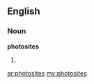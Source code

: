 ==English==

===Noun===
'''photosites'''

# {{plural of|[[photosite]]}}

[[ar:photosites]]
[[my:photosites]]